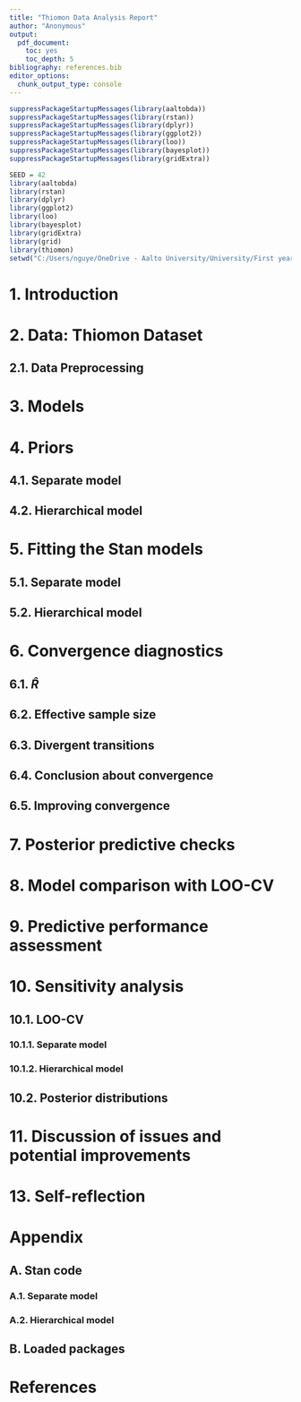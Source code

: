 ```yaml
---
title: "Thiomon Data Analysis Report"
author: "Anonymous"
output: 
  pdf_document: 
    toc: yes
    toc_depth: 5
bibliography: references.bib 
editor_options: 
  chunk_output_type: console
---
```


```r
suppressPackageStartupMessages(library(aaltobda))
suppressPackageStartupMessages(library(rstan))
suppressPackageStartupMessages(library(dplyr))
suppressPackageStartupMessages(library(ggplot2))
suppressPackageStartupMessages(library(loo))
suppressPackageStartupMessages(library(bayesplot))
suppressPackageStartupMessages(library(gridExtra))

```

```r
SEED = 42
library(aaltobda)
library(rstan)
library(dplyr)
library(ggplot2)
library(loo)
library(bayesplot)
library(gridExtra)
library(grid)
library(thiomon)
setwd("C:/Users/nguye/OneDrive - Aalto University/University/First year/Aalto_University_course/CS-E5710 - Bayesian Data Analysis D/bayes-project-main")
```


\newpage

# 1. Introduction


# 2. Data: Thiomon Dataset



## 2.1. Data Preprocessing 


# 3. Models
 

# 4. Priors


## 4.1. Separate model


## 4.2. Hierarchical model

# 5. Fitting the Stan models


## 5.1. Separate model  

## 5.2. Hierarchical model  


# 6. Convergence diagnostics


## 6.1. $\widehat{R}$

## 6.2. Effective sample size


## 6.3. Divergent transitions  


## 6.4. Conclusion about convergence


## 6.5. Improving convergence


# 7. Posterior predictive checks 


# 8. Model comparison with LOO-CV

# 9. Predictive performance assessment

# 10. Sensitivity analysis

## 10.1. LOO-CV
### 10.1.1. Separate model

### 10.1.2. Hierarchical model

## 10.2. Posterior distributions

# 11. Discussion of issues and potential improvements



# 13. Self-reflection


# Appendix
## A. Stan code
### A.1. Separate model

### A.2. Hierarchical model

## B. Loaded packages


# References
